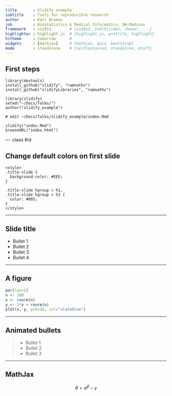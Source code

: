 ```yaml
---
title       : Slidify example
subtitle    : Tools for reproducible research
author      : Karl Broman
job         : Biostatistics & Medical Informatics, UW-Madison
framework   : io2012        # {io2012, html5slides, shower, ...}
highlighter : highlight.js  # {highlight.js, prettify, highlight}
hitheme     : tomorrow      #
widgets     : [mathjax]     # {mathjax, quiz, bootstrap}
mode        : standalone    # {selfcontained, standalone, draft}
---
```


<style>
.title-slide {
  background-color: #EEE;
}

.title-slide hgroup > h1,
.title-slide hgroup > h2 {
  color: #005;
}
</style>

## First steps

    library(devtools)
    install_github("slidify", "ramnathv")
    install_github("slidifyLibraries", "ramnathv")

    library(slidify)
    setwd("~/Docs/Talks/")
    author("slidify_example")

    # edit ~/Docs/Talks/slidify_example/index.Rmd

    slidify("index.Rmd")
    browseURL("index.html")

--- .class #id

## Change default colors on first slide

    <style>
    .title-slide {
      background-color: #EEE;
    }

    .title-slide hgroup > h1,
    .title-slide hgroup > h2 {
      color: #005;
    }
    </style>


---

## Slide title

- Bullet 1
- Bullet 2
- Bullet 3
- Bullet 4

---

## A figure

```r
par(las=1)
n <- 100
x <- rnorm(n)
y <- 2*x + rnorm(n)
plot(x, y, pch=16, col="slateblue")
```

---

## Animated bullets

> - Bullet 1
> - Bullet 2
> - Bullet 3

---

## MathJax


$$ \theta = \alpha^\beta - \gamma $$
